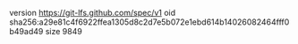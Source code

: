 version https://git-lfs.github.com/spec/v1
oid sha256:a29e81c4f6922ffea1305d8c2d7e5b072e1ebd614b14026082464fff0b49ad49
size 9849
